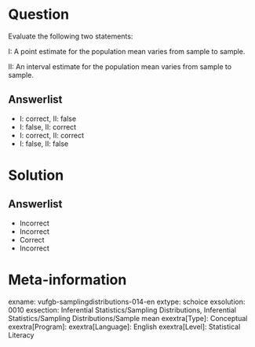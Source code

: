 Question
========
  
Evaluate the following two statements:

I: A point estimate for the population mean varies from sample to sample.

II: An interval estimate for the population mean varies from sample to sample.

  
Answerlist
----------
* I: correct,  II: false
* I: false,   II: correct
* I: correct,  II: correct
* I: false,   II: false

Solution
========

Answerlist
----------
* Incorrect
* Incorrect
* Correct
* Incorrect

Meta-information
================
exname: vufgb-samplingdistributions-014-en
extype: schoice
exsolution: 0010
exsection: Inferential Statistics/Sampling Distributions, Inferential Statistics/Sampling Distributions/Sample mean
exextra[Type]: Conceptual
exextra[Program]: 
exextra[Language]: English
exextra[Level]: Statistical Literacy
